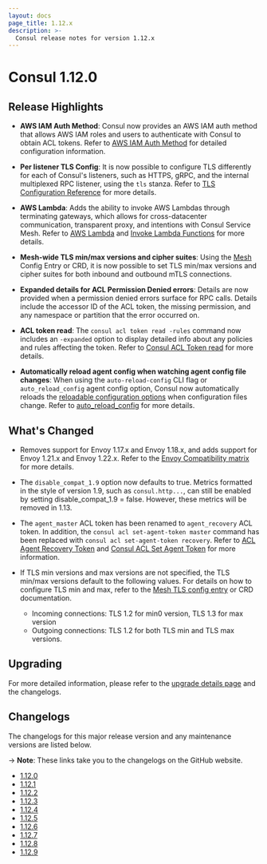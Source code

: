 ```yaml
---
layout: docs
page_title: 1.12.x
description: >-
  Consul release notes for version 1.12.x
---
```


# Consul 1.12.0

## Release Highlights

- **AWS IAM Auth Method**: Consul now provides an AWS IAM auth method that allows AWS IAM roles and users to authenticate with Consul to obtain ACL tokens. Refer to [AWS IAM Auth Method](/consul/docs/secure/acl/auth-method/aws) for detailed configuration information. 

- **Per listener TLS Config**: It is now possible to configure TLS differently for each of Consul's listeners, such as HTTPS, gRPC, and the internal multiplexed RPC listener, using the `tls` stanza. Refer to [TLS Configuration Reference](/consul/docs/reference/agent/configuration-file#tls-configuration-reference) for more details. 

- **AWS Lambda**: Adds the ability to invoke AWS Lambdas through terminating gateways, which allows for cross-datacenter communication, transparent proxy, and intentions with Consul Service Mesh. Refer to [AWS Lambda](/consul/docs/connect/lambda) and [Invoke Lambda Functions](/consul/docs/connect/lambda/function) for more details. 

- **Mesh-wide TLS min/max versions and cipher suites**: Using the [Mesh](/consul/docs/reference/config-entry/mesh#tls) Config Entry or CRD, it is now possible to set TLS min/max versions and cipher suites for both inbound and outbound mTLS connections.

- **Expanded details for ACL Permission Denied errors**: Details are now provided when a permission denied errors surface for RPC calls. Details include the accessor ID of the ACL token, the missing permission, and any namespace or partition that the error occurred on. 

- **ACL token read**: The `consul acl token read -rules` command now includes an `-expanded` option to display detailed info about any policies and rules affecting the token. Refer to [Consul ACL Token read](/consul/commands/acl/token/read) for more details.

- **Automatically reload agent config when watching agent config file changes**: When using the `auto-reload-config` CLI flag or `auto_reload_config` agent config option, Consul now automatically reloads the [reloadable configuration options](/consul/docs/agent/config#reloadable-configuration) when configuration files change. Refer to [auto_reload_config](/consul/docs/agent/config/cli-flags#_auto_reload_config) for more details.


## What's Changed

- Removes support for Envoy 1.17.x and Envoy 1.18.x, and adds support for Envoy 1.21.x and Envoy 1.22.x. Refer to the [Envoy Compatibility matrix](/consul/docs/reference/proxy/envoy) for more details.  

- The `disable_compat_1.9` option now defaults to true. Metrics formatted in the style of version 1.9, such as `consul.http...`,  can still be enabled by setting disable_compat_1.9 = false. However, these metrics will be removed in 1.13.

- The `agent_master` ACL token has been renamed to `agent_recovery` ACL token. In addition, the `consul acl set-agent-token master` command has been replaced with `consul acl set-agent-token recovery`. Refer to [ACL Agent Recovery Token](/consul/docs/security/acl/tokens#acl-agent-recovery-token) and [Consul ACL Set Agent Token](/consul/commands/acl/set-agent-token) for more information.

- If TLS min versions and max versions are not specified, the TLS min/max versions default to the following values. For details on how to configure TLS min and max, refer to the [Mesh TLS config entry](/consul/docs/reference/config-entry/mesh#tls) or CRD documentation. 
  - Incoming connections: TLS 1.2 for min0 version, TLS 1.3 for max version
  - Outgoing connections: TLS 1.2 for both TLS min and TLS max versions. 

## Upgrading

For more detailed information, please refer to the [upgrade details page](/consul/docs/upgrading/upgrade-specific#consul-1-12-0) and the changelogs.

## Changelogs

The changelogs for this major release version and any maintenance versions are listed below.

-> **Note**: These links take you to the changelogs on the GitHub website.

- [1.12.0](https://github.com/hashicorp/consul/releases/tag/v1.12.0)
- [1.12.1](https://github.com/hashicorp/consul/releases/tag/v1.12.1)
- [1.12.2](https://github.com/hashicorp/consul/releases/tag/v1.12.2)
- [1.12.3](https://github.com/hashicorp/consul/releases/tag/v1.12.3)
- [1.12.4](https://github.com/hashicorp/consul/releases/tag/v1.12.4)
- [1.12.5](https://github.com/hashicorp/consul/releases/tag/v1.12.5)
- [1.12.6](https://github.com/hashicorp/consul/releases/tag/v1.12.6)
- [1.12.7](https://github.com/hashicorp/consul/releases/tag/v1.12.7)
- [1.12.8](https://github.com/hashicorp/consul/releases/tag/v1.12.8)
- [1.12.9](https://github.com/hashicorp/consul/releases/tag/v1.12.9)

